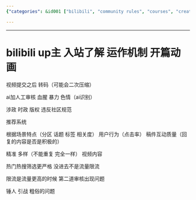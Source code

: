 ```yaml
---
{"categories": &id001 ["bilibili", "community rules", "courses", "creater's rules", "intro", "rules"], "category": "Recommendation Algorithms", "date": "2022-06-10 07:15:32", "description": "This article discusses the process of submitting and recommending videos on platforms like Bilibili. It explores video processing, content moderation, and recommendation algorithms based on scene characteristics, user behavior, and content quality.", "tags": *id001, "title": "bilibili up主 入站了解 运作机制"}

---
```


------

# bilibili up主 入站了解 运作机制 开篇动画

视频提交之后 转码（可能会二次压缩）

ai加人工审核 血腥 暴力 色情（ai识别）

涉政 时政 版权 违反社区规范

推荐系统

根据场景特点（分区 话题 标签 相关度） 用户行为（点击率） 稿件互动质量（回复的内容是否是积极的）

精准 多样（不能重复 完全一样） 视频内容

热门热搜筛选更严格 没进去不是流量限流

限流是流量更高的时候 第二道审核出现问题

锤人 引战 粗俗的问题

